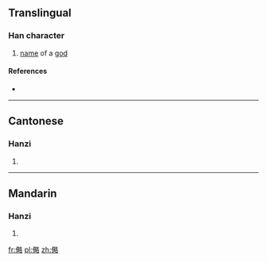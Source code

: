 ==Translingual==

===Han character===
{{Han char|rn=9|rad=人|as=11|sn=13|four=|canj=OWHR|ids=⿰亻略}}

# [[name]] of a [[god]]

====References====
* {{Han ref|kx=0114.210|hdz=10211.020|uh=347C|ud=13436}}

----

==Cantonese==

===Hanzi===
{{yue-hanzi|jyut=[[loek6]]|y=leuk6}}

# {{defn|lang=yue|sort=人11}}

----

==Mandarin==

===Hanzi===
{{cmn-hanzi|pin=[[lüè]] ([[lüe4]])|wg=<sup>4</sup>}}

# {{defn|lang=cmn|sort=人11}}

[[fr:㑼]]
[[pl:㑼]]
[[zh:㑼]]